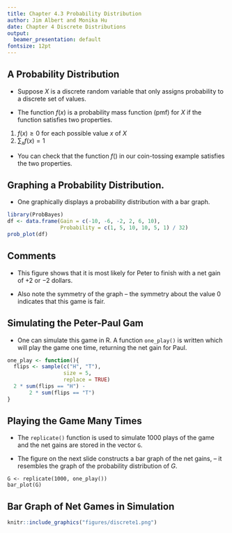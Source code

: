 ```yaml
---
title: Chapter 4.3 Probability Distribution
author: Jim Albert and Monika Hu
date: Chapter 4 Discrete Distributions
output: 
  beamer_presentation: default
fontsize: 12pt
---
```


## A Probability Distribution

- Suppose $X$ is a discrete random variable that only assigns probability to a discrete set of values.  

- The function $f(x)$ is a probability mass function (pmf) for $X$ if the function satisfies two properties.

1. $f(x) \ge 0$ for each possible value $x$ of $X$
2. $\sum_x f(x) = 1$

- You can check that the function $f()$ in our coin-tossing example satisfies the two properties.

## Graphing a Probability Distribution.

- One graphically displays a probability distribution with a bar graph\index{bar graph}.  

```r
library(ProbBayes)
df <- data.frame(Gain = c(-10, -6, -2, 2, 6, 10),
                 Probability = c(1, 5, 10, 10, 5, 1) / 32)
prob_plot(df)
```

## Comments

- This figure shows that it is most likely for Peter to finish with a net gain of $+2$ or $-2$ dollars.  

- Also note the symmetry of the graph -- the symmetry about the value 0 indicates that this game is fair.   


## Simulating the Peter-Paul Gam

- One can simulate this game in R.  A function ```one_play()```\index{one\_play()} is written which will play the game one time, returning the net gain for Paul.

```r
one_play <- function(){
  flips <- sample(c("H", "T"), 
                  size = 5,
                  replace = TRUE)
  2 * sum(flips == "H") -
       2 * sum(flips == "T")
}
```

## Playing the Game Many Times

- The ```replicate()```\index{replicate()} function is used to simulate 1000 plays of the game and the net gains are stored in the vector ```G```.  

- The figure on the next slide constructs a bar graph of the net gains, -- it resembles the graph of the probability distribution of $G$.

```
G <- replicate(1000, one_play())
bar_plot(G)
```

## Bar Graph of Net Games in Simulation

```r
knitr::include_graphics("figures/discrete1.png")
```


